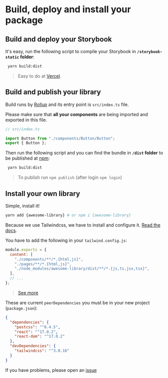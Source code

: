 
<Meta title="Readme/Build and Deploy" />

# Build, deploy and install your package

## Build and deploy your **Storybook**

It's easy, run the following script to compile your Storybook in **`/storybook-static` folder**:

```bash
 yarn build:dist
```

> Easy to do at [Vercel](https://vercel.com/).

## Build and publish **your library**

Build runs by [Rollup](https://rollupjs.org/) and its entry point is `src/index.ts` file.

Please make sure that **all your components** are being imported and exported in this file.

```js
// src/index.ts

import Button from "./components/Button/Button";
export { Button };
```

Then run the following script and you can find the bundle in **`/dist` folder** to be published at [npm](https://docs.npmjs.com/cli/v8/commands/npm-publish):

```bash
 yarn build:dist
```

> To publish run `npm publish` (after login `npm login`)

## Install your own library

Simple, install it!

```bash
yarn add {awesome-library} # or npm i {awesome-library}
```

Because we use Tailwindcss, we have to install and configure it. [Read the docs](https://tailwindcss.com/docs/installation).

You have to add the following in your `tailwind.config.js`:

```js
module.exports = {
  content: [
    "./components/**/*.{html,js}",
    "./pages/**/*.{html,js}",
    "./node_modules/awesome-library/dist/**/*.{js,ts,jsx,tsx}",
  ],
  // ...
};
```

> [See more](https://tailwindcss.com/docs/content-configuration#working-with-third-party-libraries)

These are current `peerDependencies` you must be in your new project (`package.json`):

```json
{
  "dependencies": {
    "postcss": "^8.4.5",
    "react": "^17.0.2",
    "react-dom": "^17.0.2"
  },
  "devDependencies": {
    "tailwindcss": "^3.0.16"
  }
}
```

If you have problems, please open an [issue](https://github.com/ansango/rtb-starter/issues)
